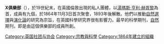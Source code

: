 '''X俱樂部'''（{{lang-en|X Club}}），於19世紀末，在英國倫敦出現的私人團體，以[[湯瑪斯·亨利·赫胥黎|湯瑪斯·亨利·赫胥黎]]為首，成員有九個，於1864年11月3日首次聚會，1893年後解散。他們以推動[[自然選擇|自然選擇]]與[[演化論|演化論]]的研究為宗旨，在英國科學研究界很有影響力。最早的科學期刊，[[自然_(期刊)|自然]]期刊，即是由這個俱樂部的成員所創。
[[Category:英国社团与协会|Category:英国社团与协会]]
[[Category:宗教與科學|Category:宗教與科學]]
[[Category:1864年建立的組織|Category:1864年建立的組織]]